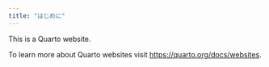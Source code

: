 ```yaml
---
title: "はじめに"
---
```


This is a Quarto website.

To learn more about Quarto websites visit <https://quarto.org/docs/websites>.


